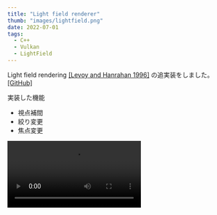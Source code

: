 ```yaml
---
title: "Light field renderer"
thumb: "images/lightfield.png"
date: 2022-07-01
tags:
  - C++
  - Vulkan
  - LightField
---
```


Light field rendering [[Levoy and Hanrahan 1996]](https://graphics.stanford.edu/papers/light/) の追実装をしました。
[[GitHub]](https://github.com/yknishidate/Reactive)

実装した機能

- 視点補間
- 絞り変更
- 焦点変更

<Video src="https://github.com/yknishidate/yknishidate.github.io/blob/md/src/posts/images/lightfield.mp4?raw=true" ></Video>
